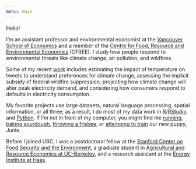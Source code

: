 ```yaml
---
menu: main
---
```


Hello!

I'm an assistant professor and environmental economist at the [Vancouver School of Economics](http://economics.ubc.ca/) and a member of the [Centre for Food, Resource and Environmental Economics](https://cfree.landfood.ubc.ca/) (CFREE). I study how people respond to environmental threats like climate change, air pollution, and wildfires.

<!-- **[Matt Lowe](https://mattlowe.site/) and I currently hiring a pre-doc RA for 2020 / 2021!** The RA will contribute to a set of field and natural experiment projects in behavioural development and environmental economics. You should apply [here](https://econjobmarket.org/positions/6466), be sure to fill in the separate survey on technical background, and e-mail me if you have any questions. -->

<!-- * Patrick works on questions of **how people are affected by environmental shocks**, such as climate change and natural disasters. He is interested in the human response to these shocks - how they can attenuate or accentuate the problem? He does so using spatial tools and text-based analysis to better understand our responses. His papers on suicide and temperature, electricity and temperature, and his job market paper and related papers on the impact of temperature changes on expressed sentiment are all examples of this approach. 
* His experimental work thinks about the solutions to such problems. How **can we respond better to environmental shocks**? His paper looking at how default bias affects take-up of time-varying pricing and his work examining the why people in Delhi don’t wear masks fall into this category. Privately, the next projects need to focus on interventions that *work* and have a *big effect*. This will require some *piloting*.-->

Some of my recent [work](/research/) includes estimating the impact of temperature on tweets to understand preferences for climate change, assessing the implicit subsidy of federal wildfire suppression, projecting how climate change will alter peak electricity demand, and considering how consumers respond to defaults in electricity consumption. 

My favorite projects use large datasets, natural language processing, spatial information, or all three; as a result, I do most of my data work in [R](https://www.r-project.org)/[RStudio](https://www.rstudio.com) and [Python](https://www.python.org). If I'm not in front of my computer, you might find me  [running](https://www.strava.com/athletes/46399640), [baking sourdough](/blog/2020-04-12-bread-notes/), [throwing a frisbee](https://ultiworld.com/livewire/canada-men-wugc-2020-roster/), or <a href="http://example.com/" target="_blank">[attemping to train](http://www.patrickbaylis.com/img/IMG_7286.jpg) our new puppy, Junie.

Before I joined UBC, I was a postdoctoral fellow at the [Stanford Center on Food Security and the Environment](http://fse.fsi.stanford.edu/), a graduate student in [Agricultural and Resource Economics at UC-Berkeley](http://areweb.berkeley.edu), and a research assistant at the [Energy Institute at Haas](https://ei.haas.berkeley.edu).